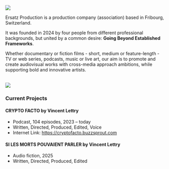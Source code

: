::: {.hero-section style="margin-bottom: 2rem"}
![](image/index-image.jpeg)

::: {.hero-content style="text-align: left"}
Ersatz Production is a production company (association) based in Fribourg, Switzerland.

It was founded in 2024 by four people from different professional backgrounds, but united by a common desire: **Going Beyond Established Frameworks**.

Whether documentary or fiction films - short, medium or feature-length - TV or web series, podcasts, music or live art, our aim is to promote and create audiovisual works with cross-media approach ambitions, while supporting bold and innovative artists.

:::
:::

::: {.hero-section}
![](image/projects-line.jpeg)

::: {.hero-content style="text-align: left"}
### Current Projects
#### **CRYPTO FACTO by Vincent Lettry**

::: {.project-details}
- Podcast, 104 episodes, 2023 – today
- Written, Directed, Produced, Edited, Voice
- Internet Link: <https://cryptofacto.buzzsprout.com>
:::

#### **SI LES MORTS POUVAIENT PARLER by Vincent Lettry**

::: {.project-details}
- Audio fiction, 2025
- Written, Directed, Produced, Edited
:::

:::
:::

<!-- verification -->

<a rel="me" style="display:none" href="https://github.com/ersatz-production">Hidden link used to verify my account on GitHub</a>
